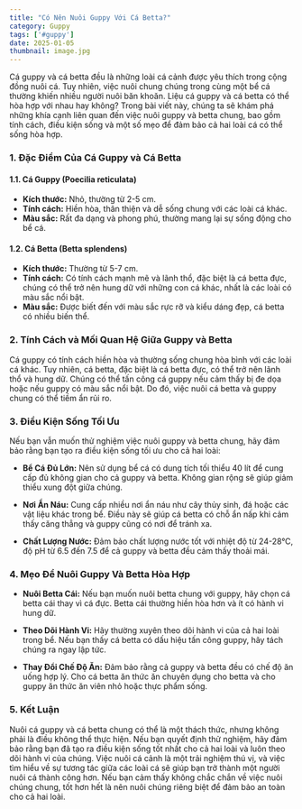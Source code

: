 ```yaml
---
title: "Có Nên Nuôi Guppy Với Cá Betta?"
category: Guppy
tags: ['#guppy']
date: 2025-01-05
thumbnail: image.jpg
---
```


Cá guppy và cá betta đều là những loài cá cảnh được yêu thích trong cộng đồng nuôi cá. Tuy nhiên, việc nuôi chung chúng trong cùng một bể cá thường khiến nhiều người nuôi băn khoăn. 
Liệu cá guppy và cá betta có thể hòa hợp với nhau hay không? Trong bài viết này, chúng ta sẽ khám phá những khía cạnh liên quan đến việc nuôi guppy và betta chung, bao gồm tính cách, điều kiện sống và một số mẹo để đảm bảo cả hai loài cá có thể sống hòa hợp.

### 1. **Đặc Điểm Của Cá Guppy và Cá Betta**

#### **1.1. Cá Guppy (Poecilia reticulata)**
- **Kích thước:** Nhỏ, thường từ 2-5 cm.
- **Tính cách:** Hiền hòa, thân thiện và dễ sống chung với các loài cá khác. 
- **Màu sắc:** Rất đa dạng và phong phú, thường mang lại sự sống động cho bể cá.

#### **1.2. Cá Betta (Betta splendens)**
- **Kích thước:** Thường từ 5-7 cm.
- **Tính cách:** Có tính cách mạnh mẽ và lãnh thổ, đặc biệt là cá betta đực, chúng có thể trở nên hung dữ với những con cá khác, nhất là các loài có màu sắc nổi bật.
- **Màu sắc:** Được biết đến với màu sắc rực rỡ và kiểu dáng đẹp, cá betta có nhiều biến thể.

### 2. **Tính Cách và Mối Quan Hệ Giữa Guppy và Betta**

Cá guppy có tính cách hiền hòa và thường sống chung hòa bình với các loài cá khác. Tuy nhiên, cá betta, đặc biệt là cá betta đực, có thể trở nên lãnh thổ và hung dữ. Chúng có thể tấn công cá guppy nếu cảm thấy bị đe dọa hoặc nếu guppy có màu sắc nổi bật. Do đó, việc nuôi cá betta và guppy chung có thể tiềm ẩn rủi ro.

### 3. **Điều Kiện Sống Tối Ưu**

Nếu bạn vẫn muốn thử nghiệm việc nuôi guppy và betta chung, hãy đảm bảo rằng bạn tạo ra điều kiện sống tối ưu cho cả hai loài:

- **Bể Cá Đủ Lớn:** Nên sử dụng bể cá có dung tích tối thiểu 40 lít để cung cấp đủ không gian cho cả guppy và betta. Không gian rộng sẽ giúp giảm thiểu xung đột giữa chúng.
  
- **Nơi Ẩn Náu:** Cung cấp nhiều nơi ẩn náu như cây thủy sinh, đá hoặc các vật liệu khác trong bể. Điều này sẽ giúp cá betta có chỗ ẩn nấp khi cảm thấy căng thẳng và guppy cũng có nơi để tránh xa.

- **Chất Lượng Nước:** Đảm bảo chất lượng nước tốt với nhiệt độ từ 24-28°C, độ pH từ 6.5 đến 7.5 để cả guppy và betta đều cảm thấy thoải mái.

### 4. **Mẹo Để Nuôi Guppy Và Betta Hòa Hợp**

- **Nuôi Betta Cái:** Nếu bạn muốn nuôi betta chung với guppy, hãy chọn cá betta cái thay vì cá đực. Betta cái thường hiền hòa hơn và ít có hành vi hung dữ.

- **Theo Dõi Hành Vi:** Hãy thường xuyên theo dõi hành vi của cả hai loài trong bể. Nếu bạn thấy cá betta có dấu hiệu tấn công guppy, hãy tách chúng ra ngay lập tức.

- **Thay Đổi Chế Độ Ăn:** Đảm bảo rằng cả guppy và betta đều có chế độ ăn uống hợp lý. Cho cá betta ăn thức ăn chuyên dụng cho betta và cho guppy ăn thức ăn viên nhỏ hoặc thực phẩm sống.

### 5. **Kết Luận**

Nuôi cá guppy và cá betta chung có thể là một thách thức, nhưng không phải là điều không thể thực hiện. Nếu bạn quyết định thử nghiệm, hãy đảm bảo rằng bạn đã tạo ra điều kiện sống tốt nhất cho cả hai loài và luôn theo dõi hành vi của chúng. Việc nuôi cá cảnh là một trải nghiệm thú vị, và việc tìm hiểu về sự tương tác giữa các loài cá sẽ giúp bạn trở thành một người nuôi cá thành công hơn. Nếu bạn cảm thấy không chắc chắn về việc nuôi chúng chung, tốt hơn hết là nên nuôi chúng riêng biệt để đảm bảo an toàn cho cả hai loài.